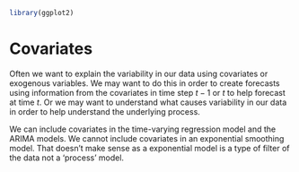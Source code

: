 
```r
library(ggplot2)
```

# Covariates

Often we want to explain the variability in our data using covariates or exogenous variables.  We may want to do this in order to create forecasts using information from the covariates in time step $t-1$ or $t$ to help forecast at time $t$.  Or we may want to understand what causes variability in our data in order to help understand the underlying process.

We can include covariates in the time-varying regression model and the ARIMA models.  We cannot include covariates in an exponential smoothing model.  That doesn't make sense as a exponential model is a type of filter of the data not a 'process' model.